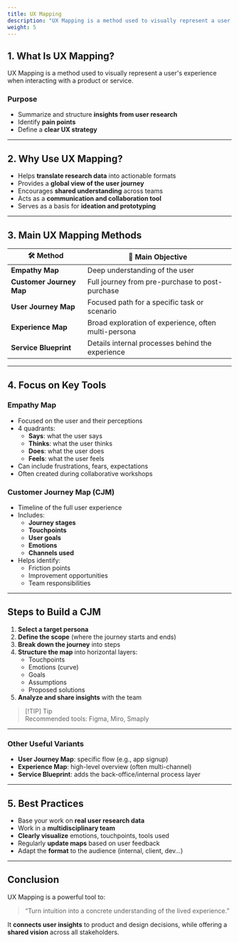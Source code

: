 ```yaml
---
title: UX Mapping
description: "UX Mapping is a method used to visually represent a user's experience when interacting with a product or service."
weight: 5
---
```


## 1. What Is UX Mapping?

UX Mapping is a method used to visually represent a user's experience when interacting with a product or service.

### Purpose

- Summarize and structure **insights from user research**  
- Identify **pain points**  
- Define a **clear UX strategy**

---

## 2. Why Use UX Mapping?

- Helps **translate research data** into actionable formats  
- Provides a **global view of the user journey**  
- Encourages **shared understanding** across teams  
- Acts as a **communication and collaboration tool**  
- Serves as a basis for **ideation and prototyping**

---

## 3. Main UX Mapping Methods

| 🛠️ Method              | 🎯 Main Objective                                        |
| ---------------------- | -------------------------------------------------------- |
| **Empathy Map**        | Deep understanding of the user                          |
| **Customer Journey Map** | Full journey from pre-purchase to post-purchase        |
| **User Journey Map**   | Focused path for a specific task or scenario            |
| **Experience Map**     | Broad exploration of experience, often multi-persona    |
| **Service Blueprint**  | Details internal processes behind the experience        |

---

## 4. Focus on Key Tools

### Empathy Map

- Focused on the user and their perceptions  
- 4 quadrants:
  - **Says**: what the user says  
  - **Thinks**: what the user thinks  
  - **Does**: what the user does  
  - **Feels**: what the user feels  
- Can include frustrations, fears, expectations  
- Often created during collaborative workshops

### Customer Journey Map (CJM)

- Timeline of the full user experience  
- Includes:
  - **Journey stages**
  - **Touchpoints**
  - **User goals**
  - **Emotions**
  - **Channels used**
- Helps identify:
  - Friction points
  - Improvement opportunities
  - Team responsibilities

---

## Steps to Build a CJM

1. **Select a target persona**  
2. **Define the scope** (where the journey starts and ends)  
3. **Break down the journey** into steps  
4. **Structure the map** into horizontal layers:
   - Touchpoints  
   - Emotions (curve)  
   - Goals  
   - Assumptions  
   - Proposed solutions  
5. **Analyze and share insights** with the team

> [!TIP] Tip  
> Recommended tools: Figma, Miro, Smaply

---

### Other Useful Variants

- **User Journey Map**: specific flow (e.g., app signup)  
- **Experience Map**: high-level overview (often multi-channel)  
- **Service Blueprint**: adds the back-office/internal process layer

---

## 5. Best Practices

- Base your work on **real user research data**  
- Work in a **multidisciplinary team**  
- **Clearly visualize** emotions, touchpoints, tools used  
- Regularly **update maps** based on user feedback  
- Adapt the **format** to the audience (internal, client, dev…)

---

## Conclusion

UX Mapping is a powerful tool to:

> “Turn intuition into a concrete understanding of the lived experience.”

It **connects user insights** to product and design decisions, while offering a **shared vision** across all stakeholders.
